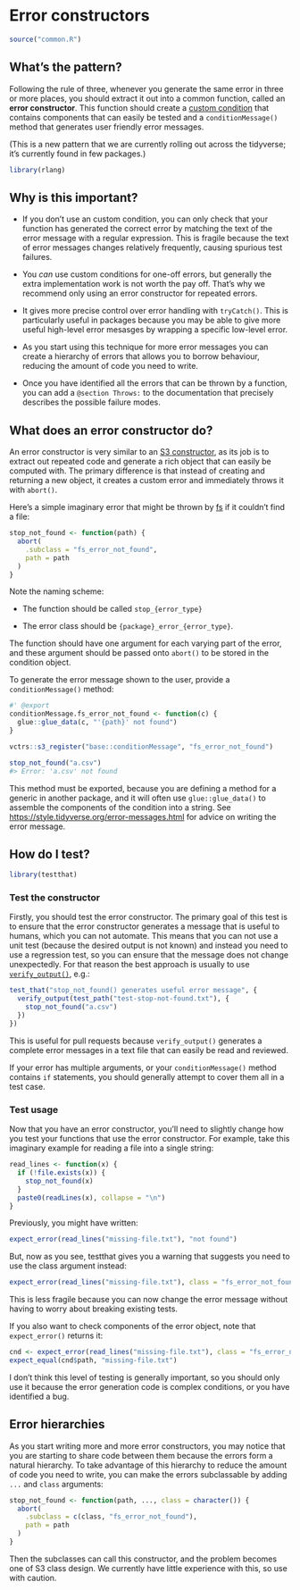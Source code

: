 # Error constructors {#err-constructor}

```r
source("common.R")
```

## What's the pattern?

Following the rule of three, whenever you generate the same error in three or more places, you should extract it out into a common function, called an **error constructor**.
This function should create a [custom condition](https://adv-r.hadley.nz/conditions.html#custom-conditions) that contains components that can easily be tested and a `conditionMessage()` method that generates user friendly error messages.

(This is a new pattern that we are currently rolling out across the tidyverse; it's currently found in few packages.)

```r
library(rlang)
```

## Why is this important?

-   If you don't use an custom condition, you can only check that your function has generated the correct error by matching the text of the error message with a regular expression.
    This is fragile because the text of error messages changes relatively frequently, causing spurious test failures.

-   You *can* use custom conditions for one-off errors, but generally the extra implementation work is not worth the pay off.
    That's why we recommend only using an error constructor for repeated errors.

-   It gives more precise control over error handling with `tryCatch()`.
    This is particularly useful in packages because you may be able to give more useful high-level error mesasges by wrapping a specific low-level error.

-   As you start using this technique for more error messages you can create a hierarchy of errors that allows you to borrow behaviour, reducing the amount of code you need to write.

-   Once you have identified all the errors that can be thrown by a function, you can add a `@section Throws:` to the documentation that precisely describes the possible failure modes.

## What does an error constructor do?

An error constructor is very similar to an [S3 constructor](https://adv-r.hadley.nz/s3.html#s3-constructor), as its job is to extract out repeated code and generate a rich object that can easily be computed with.
The primary difference is that instead of creating and returning a new object, it creates a custom error and immediately throws it with `abort()`.

Here's a simple imaginary error that might be thrown by [fs](http://fs.r-lib.org/) if it couldn't find a file:

```r
stop_not_found <- function(path) {
  abort(
    .subclass = "fs_error_not_found",
    path = path
  )
}
```

Note the naming scheme:

-   The function should be called `stop_{error_type}`

-   The error class should be `{package}_error_{error_type}`.

The function should have one argument for each varying part of the error, and these argument should be passed onto `abort()` to be stored in the condition object.

To generate the error message shown to the user, provide a `conditionMessage()` method:

```r
#' @export
conditionMessage.fs_error_not_found <- function(c) {
  glue::glue_data(c, "'{path}' not found")
}
```

```r
vctrs::s3_register("base::conditionMessage", "fs_error_not_found")
```

```r
stop_not_found("a.csv")
#> Error: 'a.csv' not found
```

This method must be exported, because you are defining a method for a generic in another package, and it will often use `glue::glue_data()` to assemble the components of the condition into a string.
See <https://style.tidyverse.org/error-messages.html> for advice on writing the error message.

## How do I test?

```r
library(testthat)
```

### Test the constructor

Firstly, you should test the error constructor.
The primary goal of this test is to ensure that the error constructor generates a message that is useful to humans, which you can not automate.
This means that you can not use a unit test (because the desired output is not known) and instead you need to use a regression test, so you can ensure that the message does not change unexpectedly.
For that reason the best approach is usually to use [`verify_output()`](https://testthat.r-lib.org/reference/verify_output.html), e.g.:

```r
test_that("stop_not_found() generates useful error message", {
  verify_output(test_path("test-stop-not-found.txt"), {
    stop_not_found("a.csv")
  })
})
```

This is useful for pull requests because `verify_output()` generates a complete error messages in a text file that can easily be read and reviewed.

If your error has multiple arguments, or your `conditionMessage()` method contains `if` statements, you should generally attempt to cover them all in a test case.

### Test usage

Now that you have an error constructor, you'll need to slightly change how you test your functions that use the error constructor.
For example, take this imaginary example for reading a file into a single string:

```r
read_lines <- function(x) {
  if (!file.exists(x)) {
    stop_not_found(x)
  }
  paste0(readLines(x), collapse = "\n")
}
```

Previously, you might have written:

```r
expect_error(read_lines("missing-file.txt"), "not found")
```

But, now as you see, testthat gives you a warning that suggests you need to use the class argument instead:

```r
expect_error(read_lines("missing-file.txt"), class = "fs_error_not_found")
```

This is less fragile because you can now change the error message without having to worry about breaking existing tests.

If you also want to check components of the error object, note that `expect_error()` returns it:

```r
cnd <- expect_error(read_lines("missing-file.txt"), class = "fs_error_not_found")
expect_equal(cnd$path, "missing-file.txt")
```

I don't think this level of testing is generally important, so you should only use it because the error generation code is complex conditions, or you have identified a bug.

## Error hierarchies

As you start writing more and more error constructors, you may notice that you are starting to share code between them because the errors form a natural hierarchy.
To take advantage of this hierarchy to reduce the amount of code you need to write, you can make the errors subclassable by adding `...` and `class` arguments:

```r
stop_not_found <- function(path, ..., class = character()) {
  abort(
    .subclass = c(class, "fs_error_not_found"),
    path = path
  )
}
```

Then the subclasses can call this constructor, and the problem becomes one of S3 class design.
We currently have little experience with this, so use with caution.

